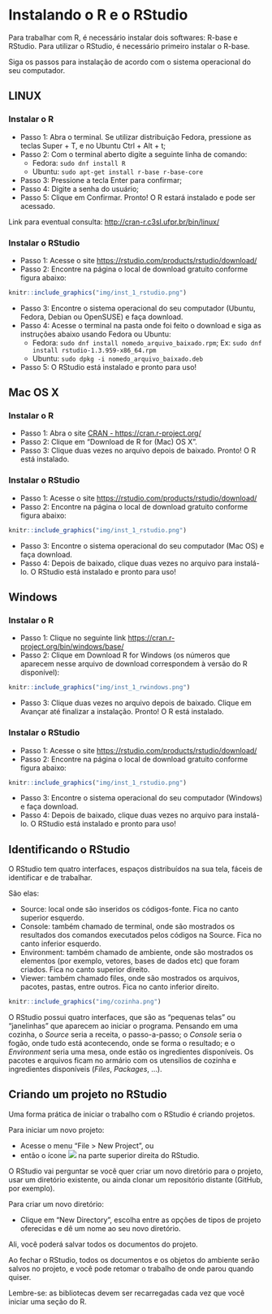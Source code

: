 # Instalando o R e o RStudio
 
Para trabalhar com R, é necessário instalar dois softwares: R-base e RStudio. Para utilizar o RStudio, é necessário primeiro instalar o R-base.

Siga os passos para instalação de acordo com o sistema operacional do seu computador.

## LINUX

### Instalar o R

* Passo 1: Abra o terminal. Se utilizar distribuição Fedora, pressione as teclas Super + T, e no Ubuntu Ctrl + Alt + t;  
* Passo 2: Com o terminal aberto digite a seguinte linha de comando:
  + Fedora: `sudo dnf install R`
  + Ubuntu: `sudo apt-get install r-base r-base-core`  
* Passo 3: Pressione a tecla Enter para confirmar;     
* Passo 4: Digite a senha do usuário;   
* Passo 5: Clique em Confirmar. Pronto! O R estará instalado e pode ser acessado.

Link para eventual consulta: [http://cran-r.c3sl.ufpr.br/bin/linux/](http://cran-r.c3sl.ufpr.br/bin/linux/)

### Instalar o RStudio

* Passo 1: Acesse o site [https://rstudio.com/products/rstudio/download/](https://rstudio.com/products/rstudio/download/)  
* Passo 2: Encontre na página o local de download gratuito conforme figura abaixo:

```r
knitr::include_graphics("img/inst_1_rstudio.png")
```

* Passo 3: Encontre o sistema operacional do seu computador (Ubuntu, Fedora, Debian ou OpenSUSE) e faça download.  
* Passo 4: Acesse o terminal na pasta onde foi feito o download e siga as instruções abaixo usando Fedora ou Ubuntu:  
  + Fedora: `sudo dnf install nomedo_arquivo_baixado.rpm`; Ex: `sudo dnf install rstudio-1.3.959-x86_64.rpm` 
  + Ubuntu: `sudo dpkg -i nomedo_arquivo_baixado.deb`  
* Passo 5: O RStudio está instalado e pronto para uso!

## Mac OS X

### Instalar o R

* Passo 1: Abra o site [CRAN - https://cran.r-project.org/](https://cran.r-project.org/)
* Passo 2: Clique em "Download de R for (Mac) OS X".   
* Passo 3: Clique duas vezes no arquivo depois de baixado. Pronto! O R está instalado.

### Instalar o RStudio

* Passo 1: Acesse o site [https://rstudio.com/products/rstudio/download/](https://rstudio.com/products/rstudio/download/)    
* Passo 2: Encontre na página o local de download gratuito conforme figura abaixo:  
  
```r
knitr::include_graphics("img/inst_1_rstudio.png")
```

* Passo 3: Encontre o sistema operacional do seu computador (Mac OS) e faça download.  
* Passo 4: Depois de baixado, clique duas vezes no arquivo para instalá-lo. O RStudio está instalado e pronto para uso! 

## Windows  

### Instalar o R

* Passo 1: Clique no seguinte link [https://cran.r-project.org/bin/windows/base/]( https://cran.r-project.org/bin/windows/base/)   
* Passo 2: Clique em Download R for Windows (os números que aparecem nesse arquivo de download correspondem à versão do R disponível):

```r
knitr::include_graphics("img/inst_1_rwindows.png")
```

* Passo 3: Clique duas vezes no arquivo depois de baixado. Clique em Avançar até finalizar a instalação. Pronto! O R está instalado.

### Instalar o RStudio

* Passo 1: Acesse o site [https://rstudio.com/products/rstudio/download/](https://rstudio.com/products/rstudio/download/)  
* Passo 2: Encontre na página o local de download gratuito conforme figura abaixo:

```r
knitr::include_graphics("img/inst_1_rstudio.png")
```

* Passo 3: Encontre o sistema operacional do seu computador (Windows) e faça download.
* Passo 4: Depois de baixado, clique duas vezes no arquivo para instalá-lo. O RStudio está instalado e pronto para uso!

## Identificando o RStudio {#rstudio}

O RStudio tem quatro interfaces, espaços distribuídos na sua tela, fáceis de identificar e de trabalhar.

São elas:

* Source: local onde são inseridos os códigos-fonte. Fica no canto superior esquerdo.
* Console: também chamado de terminal, onde são mostrados os resultados dos comandos executados pelos códigos na Source. Fica no canto inferior esquerdo.
* Environment: também chamado de ambiente, onde são mostrados os elementos (por exemplo, vetores, bases de dados etc) que foram criados. Fica no canto superior direito.
* Viewer: também chamado files, onde são mostrados os arquivos, pacotes, pastas, entre outros. Fica no canto inferior direito.

```r
knitr::include_graphics("img/cozinha.png")
```

O RStudio possui quatro interfaces, que são as “pequenas telas” ou “janelinhas” que aparecem ao iniciar o programa. Pensando em uma cozinha, o *Source* seria a receita, o passo-a-passo; o *Console* seria o fogão, onde tudo está acontecendo, onde se forma o resultado; e o *Environment* seria uma mesa, onde estão os ingredientes disponíveis. Os pacotes e arquivos ficam no armário com os utensílios de cozinha e ingredientes disponíveis (*Files*, *Packages*, ...).

## Criando um projeto no RStudio

Uma forma prática de iniciar o trabalho com o RStudio é criando projetos.

Para iniciar um novo projeto:

* Acesse o menu "File > New Project", ou 
* então o ícone ![](img/proj_ico.png) na parte superior direita do RStudio. 

O RStudio vai perguntar se você quer criar um novo diretório para o projeto, usar um diretório existente, ou ainda clonar um repositório distante (GitHub, por exemplo). 

Para criar um novo diretório:

* Clique em “New Directory”, escolha entre as opções de tipos de projeto oferecidas e dê um nome ao seu novo diretório.

Ali, você poderá salvar todos os documentos do projeto.

Ao fechar o RStudio, todos os documentos e os objetos do ambiente serão salvos no projeto, e você pode retomar o trabalho de onde parou quando quiser.

Lembre-se: as bibliotecas devem ser recarregadas cada vez que você iniciar uma seção do R.
